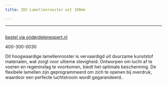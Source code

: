 ```yaml
---
title: ZOS Lamellenrooster wit 100mm

---
```



---


<Image src={imageProduct} width={imageProduct.width} alt="" />

[bestel via onderdelenexpert.nl](https://www.onderdelenexpert.nl/zos-lamellenrooster-wit-100mm-4710600)

400-300-0030

Dit hoogwaardige lamellenrooster is vervaardigd uit duurzame kunststof materialen, wat zorgt voor ultieme stevigheid. Ontworpen om lucht af te voeren en regeninslag te voorkomen, biedt het optimale bescherming. De flexibele lamellen zijn geprogrammeerd om zich te openen bij overdruk, waardoor een perfecte luchtstroom wordt gegarandeerd..

